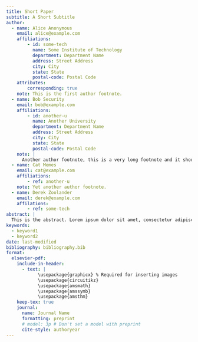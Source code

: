 ```yaml
---
title: Short Paper
subtitle: A Short Subtitle
author:
  - name: Alice Anonymous
    email: alice@example.com
    affiliations: 
        - id: some-tech
          name: Some Institute of Technology
          department: Department Name
          address: Street Address
          city: City
          state: State
          postal-code: Postal Code
    attributes:
        corresponding: true
    note: This is the first author footnote.
  - name: Bob Security
    email: bob@example.com
    affiliations:
        - id: another-u
          name: Another University
          department: Department Name
          address: Street Address
          city: City
          state: State
          postal-code: Postal Code
    note: |
      Another author footnote, this is a very long footnote and it should be a really long footnote. But this footnote is not yet sufficiently long enough to make two lines of footnote text.
  - name: Cat Memes
    email: cat@example.com
    affiliations:
        - ref: another-u
    note: Yet another author footnote.
  - name: Derek Zoolander
    email: derek@example.com
    affilations:
        - ref: some-tech
abstract: |
  This is the abstract. Lorem ipsum dolor sit amet, consectetur adipiscing elit. Vestibulum augue turpis, dictum non malesuada a, volutpat eget velit. Nam placerat turpis purus, eu tristique ex tincidunt et. Mauris sed augue eget turpis ultrices tincidunt. Sed et mi in leo porta egestas. Aliquam non laoreet velit. Nunc quis ex vitae eros aliquet auctor nec ac libero. Duis laoreet sapien eu mi luctus, in bibendum leo molestie. Sed hendrerit diam diam, ac dapibus nisl volutpat vitae. Aliquam bibendum varius libero, eu efficitur justo rutrum at. Sed at tempus elit.
keywords: 
  - keyword1
  - keyword2
date: last-modified
bibliography: bibliography.bib
format:
  elsevier-pdf:
    include-in-header:
      - text: |
            \usepackage{graphicx} % Required for inserting images
            \usepackage{circuitikz}
            \usepackage{amsmath}
            \usepackage{amssymb}
            \usepackage{amsthm}
    keep-tex: true
    journal:
      name: Journal Name
      formatting: preprint
      # model: 3p # Don't set a model with preprint
      cite-style: authoryear
---
```


```{=latex}
\section{Revisão}

A densidade espectral de potência (PSD) da potência de ruído disponível por um resistor de qualquer valor é dado por \cite{steer2019microwave}

\begin{equation}\label{eq:PSD-ANP}
    S_t(f)=kT
\end{equation}

em que $k$ é a constante de Boltzmann e $T$ é a temperatura em kelvin. As unidades SI de \(S_t\) são watts por hertz, mas é mais comumente expresso como dBm por hertz. A potência de ruído disponível em uma largura de banda \(B\) é (em unidades de watts), ou seja,

\begin{equation}\label{eq:ANP}
    P_t(f)=kTB
\end{equation}

A constante de Boltzmann, por sua vez, é dada por

\[
    k=1,381\cdot10^{-23}\;\text{J/K}
\]









A conversão de watt para dBm é realizada utilizando a seguinte expressão

\begin{equation}\label{eq:W-dBm}
    P_{dBm}=10\cdot\log_{10}\left(\frac{P_{W}}{1\;\text{mW}}\right)
\end{equation}




A equação para calcular a potência por meio da tensão rms é dada a seguir 

\begin{equation}\label{eq:P-Vrms}
    P=\frac{V_{\text{rms}}^2}{R}
\end{equation}

Como a tensão de pico \(V_p=V_{rms}\sqrt{2}\), a potência obtida por meio da tensão de pico é dada por

\[
    P=\frac{V_p^2}{2R}
\]

E, para a tensão de pico-a-pico, $V_{pp}$, calcula-se a potência pela equação

\[
    P=\frac{V_{pp}^2}{8R}
\]





















\section{Pré-lab}

Como é apresentado pela Eq.~\ref{eq:PSD-ANP}, a PSD da potência de ruído disponível para um resistor de $50\;\Omega$ à temperatura de $4,5\;\text{K}$ independe do valor de $R$ e é obtido por

\[
    \begin{split}
        S_t(f)&=1,381\cdot10^{-23}\cdot4,5\implies\\
        &=62,145\cdot10^{-24}=-192,1\;\text{dBm/Hz}
    \end{split}
\]

Agora, se a intenção é obter o densidade espectral da tensão de ruído do resistor $R$ à temperatura $Y$, a equação a ser utilizada é \cite{steer2019microwave}

\[
    S_{vn}(f)=\frac{v_n^2}{B}=4kTR
\]

e a tensão média quadrática, $v_n^2$, é dada por

\[
    v_n^2=4kTRB
\]

Aplicando os valores, 

\[
    S_{vn}(f)=4\cdot1,381\cdot10^{-23}\cdot4,5\cdot50\approx-398,11\;\text{dbV}^2/\text{Hz}
\]

se for levada em consideração uma largura de banda $B=1\;\text{Hz}$, a tensão média quadrática é dada por

\[
    v_n^2\approx-400\;\text{dbV}^2
\]





Segundo \cite{goldsmith2020wireless}, a relação sinal-ruído (SNR) é definida como a potência do sinal transmitido após a propagação por um meio dividida pela potência do ruído adicionada por esse meio.















Uma potência de $-154\;\text{dBm}$ pode ser convertida para watts utilizando uma variação da Eq.~\ref{eq:W-dBm}

\[
    \begin{split}
        P&=10\cdot\log_{10}\left(\frac{P_{W}}{1\;\text{mW}}\right)\implies\\
        P_W&=1\cdot10^{-3}\cdot e^{P/10}
    \end{split}
\]

Substituindo o valor de $P=-154\;\text{dBm}$, obtém-se

\[
    \begin{split}
        P_W&=1\cdot10^{-3}\cdot e^{-154/10}\implies\\
        &=205,1\cdot10^{-12}\;\text{W}=205,1\;\text{pW}
    \end{split}
\]

Se um resistor de $50\;\Omega$ dissipar uma potência de $-165\;\text{dBm}=$, a tensão rms será calculada utilizando a equação \ref{eq:P-Vrms}, isto é

\[
    \begin{split}
        68,26\;\cdot10^{-12}&=\frac{V_{\text{rms}}^2}{50}\implies\\
        V_{\text{rms}}&=\sqrt{68,26\;\cdot10^{-12}\cdot50}\implies\\
        &=58,42\;\mu\text{V}
    \end{split}
\]
















\section{Exercício resolvido}

A Fig.~\ref{fig:solved-original-circuit} apresenta o circuito no qual se deseja determinar a figura de ruído \(\text{NF}\).

\begin{figure}
    \centering
    \includegraphics[width=0.5\linewidth]{../images/solved-original-circuit.png}
    \caption{Circuito original}
    \label{fig:solved-original-circuit}
\end{figure}

Para analisar o circuito, é realizada a conexão de uma fonte de sinal com tensão pico-a-pico $v_s$, em série com uma resistência $R_s$ ao circuito. O circuito resultante pode ser verificado na Fig.~\ref{fig:circuit-source-resolved}.

\begin{figure}
    \centering
    \includegraphics[width=0.75\linewidth]{../images/circuit-source-resolved.png}
    \caption{Circuito com fonte de sinal}
    \label{fig:circuit-source-resolved}
\end{figure}

Relembra-se, agora, que a definição de \(\text{NF}\) é

\[
    \text{NF}=\frac{\text{SNR}_i}{\text{SNR}_o}
\]

Seguindo a definição de \(\text{SNR}\), tem-se que

\[
    \text{NF}=\frac{S_i/N_i}{S_o/N_o}
\]

Em que $S_i$ é a potência do sinal de entrada, calculada por

\[
    S_i=\frac{v_s^2}{8R_s}
\]

$N_i$ é a potência de ruído disponível de entrada, dada por

\[
    N_i=kT_B
\]

$S_o$ é a potência do sinal de saída, obtida pela equação

\[
    S_o=\frac{V_{TH}^2}{8R_{TH}}
\]

Em que $V_{TH}$ é a tensão de Thévenin (pico-a-pico) e a resistência de Thévenin do ponto de vista da saída do circuito.

Finalmente, $N_o$ é a potência do ruído de saída.

\[
    N_o=\frac{v_n^2}{4R_{TH}}
\]

em que $v_n$ é a tensão total do ruído do ponto de vista da saída do circuito.

Dado que tanto o resistor do circuito analisado, $R$, quanto a resistência da fonte, $R_s$, são passíveis de ruído e que ambos estão a uma temperatura $T$, o circuito pode ser reapresentado conforme a Fig.~\ref{fig:opened-circuit-resolved}

\begin{figure}
    \centering
    \includegraphics[width=0.75\linewidth]{../images/opened-circuit-resolved.png}
    \caption{Circuito com fontes de ruído}
    \label{fig:opened-circuit-resolved}
\end{figure}

em que $v_{ns}$ é a tensão do ruído devido à resistência da fonte e $v_{nr}$ é a tensão do ruído devido à resistência do circuito analisado.

Para o cálculo da figura de ruído, $NF$, as potências de entrada de sinal e do ruído já estão bem definidas. Entretanto, as potências de saída do sinal e do ruído precisam ser obtidas.

Para obter a potência de saída de sinal do circuito, deve-se anular as fontes de ruído e obter o equivalente Thévenin do circuito. O circuito a ser com as fontes de ruído anuladas pode ser visualizado na Fig.~\ref{fig:thevenin-circuit-resolved}.

\begin{figure}
    \centering
    \includegraphics[width=0.75\linewidth]{../images/thevenin-circuit-resolved.png}
    \caption{Circuito sem fontes de ruído}
    \label{fig:thevenin-circuit-resolved}
\end{figure}

Por meio dessa análise, é possível determinar que \(R_{TH}=R_s+R\) e que a \(V_{TH}=V_s\). A seguir, anulam-se as fontes de sinal e deseja-se determinar a tensão total do ruído, $v_n$.

Duas fontes de tensão $v_{n1}$ e $v_{n2}$ quando conectadas, podem ser substituídas por uma única fonte $v_n$, em que

\[
    v_n^2=v_{n1}^2+v_{n2}^2+2Cv_{n1}v_{n2}
\]

onde $C$ é o coeficiente de correlação das duas fontes. Como as duas fontes tratam do ruído de um resistor, $C=0$, resultando em

\[
    v_n^2=v_{n1}^2+v_{n2}^2
\]

Fazendo $v_{n1}=v_{ns}$ e $v_{n2}=v_{nr}$, a equação da tensão total do ruído do circuito é dada por

\[
    v_n^2=v_{ns}^2+v_{nr}^2
\]

Com essas informações, já é possível obter a potência de sinal para a saída

\[
    S_o=\frac{V_s^2}{8(R_s+R)}
\]

enquanto que a potência de ruído para a saída é dada por

\[
    N_o=\frac{v_{ns}^2+v_{nr}^2}{4(R_s+R)}
\]

Dessa forma, SNR de entrada resulta em 

\[
    \text{SNR}_i=\frac{V_s^2}{8R_skT_0B}
\]

e o SNR de saída resulta

\[
\begin{split}
    \text{SNR}_o&=\frac{V_{TH}^2}{8R_{TH}}\cdot\frac{4R_{TH}}{v_n^2}\implies\\
    &=\frac{V_{s}^2}{2(v_{ns}^2+v_{nr}^2)}
\end{split}
\]

Calcula-se, agora, o fator de ruído, $F$

\[
\begin{split}
    F&=\frac{\text{SNR}_i}{\text{SNR}_o}\implies\\
    &=\frac{V_s^2}{8R_skT_0B}\cdot\frac{2(v_{ns}^2+v_{nr}^2)}{V_{s}^2}\implies\\
    &=\frac{v_{ns}^2+v_{nr}^2}{4R_skT_0B}
\end{split}
\]

Substituindo a definição da densidade espectral da tensão de ruído de um resistor $R$ a uma temperatura $T$ para uma largura de banda $B$,

\[
    \begin{split}
        F&=\frac{4kTBR_s+4kTBR}{4R_skT_0B}\implies\\
        &=1+\frac{T}{T_0}\frac{R}{R_s}
    \end{split}
\]

E, finalmente, define-se a figura de ruído como

\begin{equation}\label{eq:resolved-result}
    \text{NF}=10\log\left(1+\frac{T}{T_0}\frac{R}{R_s}\right)
\end{equation}

\section{Atividade 1}

Considerando que o resistor \(R_1\) opera na temperatura \(T=16,85^\circ\text{C}=290\;\text{K}\), e o resistor \(R_2\) está em \(T_{0K}=-273,15^\circ\text{C}=0\;\text{K}\), pode-se considerar dois resistores ruidosos. Substituindo o modelo de resistor ruidoso, é possível obter o circuito equivalente apresentado na Fig.~\ref{fig:part1-circ-equivalent}.

\begin{figure}
    \centering
    \includegraphics[width=0.75\linewidth]{../images/part1-circ-equivalent.png}
    \caption{Circuito com modelos de ruído}
    \label{fig:part1-circ-equivalent}
\end{figure}

Como \(v_n^2=4kTBR\), tem-se que

\[
    v_{n2}^2=4kT_{0K}BR_1=0
\]

Assim, a fonte de tensão $v_{n2}$ pode ser anulada do circuito, resultando na representação apresentada em \ref{fig:equiv-circuit-part1}

\begin{figure}
    \centering
    \includegraphics[width=0.75\linewidth]{../images/equiv-circuit-part1.png}
    \caption{Circuito equivalente com fonte de ruído}
    \label{fig:equiv-circuit-part1}
\end{figure}

Dessa forma, a tensão $V_o=v_{\text{out}}$ é dada por

\[
    V_o=v_{n1}\frac{R_2}{R_1+R_2}
\]

substituindo \(v_{n1}=4kTBR_1\),

\begin{equation}\label{eq:vout-parti}
    V_o=\sqrt{4kTBR_1}\cdot\frac{R_2}{R_1+R_2}
\end{equation}

Assumindo que o cálculo deva ser feito para uma largura de banda, $B=1\;\text{Hz}$, e substituindo os valores,

\[
    \begin{split}
        V_o&=\sqrt{4\cdot1,381\cdot10^{-23}\cdot290\cdot1\cdot50}\cdot\frac{50}{50+50}\implies\\
        &\approx447,34\;\text{pV}
    \end{split}
\]

Por meio da simulação, é possível perceber que o valor foi basicamente o mesmo. O circuito e o resultado da simulação é apresentado na Fig.~\ref{fig:part1i-simulation}.

\begin{figure}
    \centering
    \includegraphics[width=0.5\linewidth]{../images/part1i-simulation.png}
    \caption{Simulação de resistor ruidoso a \(290\;\text{K}\)}
    \label{fig:part1i-simulation}
\end{figure}

A seguir, são realizados os mesmos cálculos, entretanto, para a temperatura \(T=19,3^\circ\text{C}=292,45\;\text{K}\), conforme é  apresentado na \ref{fig:temp-room}. A medição de temperatura foi obtida por meio de um aplicativo de celular.

\begin{figure}
    \centering
    \includegraphics[width=0.25\linewidth]{../images/temp-room.png}
    \caption{Temperatura atual no ambiente}
    \label{fig:temp-room}
\end{figure}

Com substituindo a temperatura na Eq.~\ref{eq:vout-parti}, obtém-se

\[
    \begin{split}
        V_o&=\sqrt{4\cdot1,381\cdot10^{-23}\cdot292,45\cdot1\cdot50}\cdot\frac{50}{50+50}\implies\\
        &\approx449,32\;\text{pV}
    \end{split}
\]

Esse valor pode ser verificado também na simulação, apresentada na Fig.~\ref{fig:simul-partii}.

\begin{figure}
    \centering
    \includegraphics[width=0.5\linewidth]{../images/simul-partii.png}
    \caption{Simulação de resistor ruidoso a \(19,3^\circ\text{C}\)}
    \label{fig:simul-partii}
\end{figure}

Como já foi apresentado na a densidade espectral de potência (PSD) de ruído disponível é calculada por

\[
    S_t(f)=kT
\]

Sendo assim, a PSD de ruído disponível para $T=290\;\text{K}$ é \(S_t=4\cdot10^{-21}\;\text{J}\). Enquanto que para $T=292,45\;\text{K}$, a PSD de ruído disponível será \(S_t\approx-173,94\;\text{dBm/Hz}\).

A potência de ruído disponível para a condição de temperatura ambiente (290 K), para uma banda de 10 MHz é dada por

\[
    \begin{split}
        P_t(f)&=kTB\implies\\
        &=-103,98\;\text{dBm}
    \end{split}
\]

Para a temperatura $T=292,45\;\text{K}$, a potência de ruído disponível é

\[
    P_t(f)=-103,94\;\text{dBm}
\]

Comparando com os resultados obtidos experimentalmente, a Fig.~\ref{fig:results-ambient-temp} apresenta os resultados para o caso da temperatura ambiente e a Fig.~\ref{fig:results-19temp} apresenta para a temperatura de $19,3^\circ\text{C}$.

\begin{figure}
    \centering
    \includegraphics[width=0.5\linewidth]{../images/results-ambient-temp.png}
    \caption{Resultados para temperatura ambiente}
    \label{fig:results-ambient-temp}
\end{figure}

\begin{figure}
    \centering
    \includegraphics[width=0.5\linewidth]{../images/results-19temp.png}
    \caption{Resultados para temperatura ambiente igual a $19,3^\circ\text{C}$}
    \label{fig:results-19temp}
\end{figure}

Para a temperatura de $T=4,5\;\text{K}=-268,65^\circ\text{C}$ e considerando $R_1=2\cdot R_2$, os resultados são apresentados para a simulação, na Fig.~\ref{fig:resultpart1}.

\begin{figure}
    \centering
    \includegraphics[width=0.75\linewidth]{../images/resultpart1.png}
    \caption{Resultados para $T=4,5\;\text{K}$ e $R_1=2\cdot R_2$}
    \label{fig:resultpart1}
\end{figure}

A densidade espectral de potência de ruído disponível é dada por

\[
    \begin{split}
        S_t&=kT\implies\\
        &=1,38\cdot10^{-23}\cdot4,5\implies\\
        &=-192,07\;\text{dBm/Hz}
    \end{split}
\]

A potência de ruído disponível é

\[
    P_t=1,38\cdot10^{-23}\cdot4,5\cdot1=-192,07\;\text{dBm}
\]

Para analisar a tensão obtida em \(v_o\), visualiza-se o circuito como o que é apresentado na Fig.~\ref{fig:circt-equiv-2fontes}.

\begin{figure}
    \centering
    \includegraphics[width=0.5\linewidth]{../images/circt-equiv-2fontes.png}
    \caption{Circuito com duas fontes de ruído}
    \label{fig:circt-equiv-2fontes}
\end{figure}

A análise desse circuito será realizada utilizando o princípio da superposição, ou seja, somando as contribuições de cada fonte, individualmente, dessa forma,

\[
    v_o^2=v_{o1}^2+v_{o2}^2
\]

Inicialmente, é realizado um curto-circuito na fonte $v_{n2}$, conforme exibido na Fig.~\ref{fig:curt-font2}. Assim, obtém-se a seguinte equação

\begin{equation}\label{eq:noise-source1}
    v_{o1}=v_{n1}\frac{R_2}{R_1+R_2}
\end{equation}

\begin{figure}
    \centering
    \includegraphics[width=0.5\linewidth]{../images/curt-font2.png}
    \caption{Curto na fonte $v_{n2}$}
    \label{fig:curt-font2}
\end{figure}

Semelhantemente para $v_{n2}$, o curto é realizado em $v_{n1}$, como é exibido na Fig.~\ref{fig:curto-font1}. Assim, obtém-se

\begin{equation}\label{eq:noise-source2}
    v_{o2}=v_{n2}\frac{R_1}{R_1+R_2}
\end{equation}

\begin{figure}
    \centering
    \includegraphics[width=0.5\linewidth]{../images/curto-font1.png}
    \caption{Curto na fonte $v_{n1}$}
    \label{fig:curto-font1}
\end{figure}

Já é sabido que \(R_1=2R_2\). Assim, é realizada uma substituição nas equações \ref{eq:noise-source1} e \ref{eq:noise-source2}, resultando em

\begin{equation}\label{eq:vo1-def}
    \begin{split}
        v_{o1}&=v_{n1}\frac{R_2}{2R_2+R_2}\implies\\
        &=v_{n1}\frac{1}{3}
    \end{split}
\end{equation}

e

\begin{equation}\label{eq:vo2-def}
    \begin{split}
        v_{o2}&=v_{n2}\frac{2R_2}{2R_2+R_2}\implies\\
        &=v_{n2}\frac{2}{3}
    \end{split}
\end{equation}

respectivamente. Além disso, sabe-se das relações \(v_{n1}^2=4kTBR_1=4kTB2R_2=8kTBR_2\) e \(v_{n2}^2=4kTBR_2\). Substituindo nas equações Eq.~\ref{eq:vo1-def} e Eq.~\ref{eq:vo2-def}, obtém-se

\[
    \begin{split}
        v_{o1}^2&=8kTBR_2\left(\frac{1}{3}\right)^2\implies\\
        &=kTBR_2\frac{8}{9}
    \end{split}
\]

e

\[
    \begin{split}
        v_{o2}^2&=4kTBR_2\left(\frac{2}{3}\right)^2\implies\\
        &=kTBR_2\frac{16}{9}
    \end{split}
\]

respectivamente. As equações acima resultam em

\[
    \begin{split}
        v_o^2&=kTBR_2\frac{8}{9}+kTBR_2\frac{16}{9}\implies\\
        &=kTBR_2\frac{8}{3}\implies\\
        v_o&=\sqrt{\frac{8}{3}kTBR_2}
    \end{split}
\]

Aplicando os valores,

\[
    \begin{split}
        v_o&=\sqrt{\frac{8}{3}1,38\cdot10^{-23}\cdot4,5\cdot1\cdot50}\implies\\
        &=91,02\;\text{pV}
    \end{split}
\]


\section{Atividade 2}

Na Fig.~\ref{fig:power-input-norton2} é apresentado o modelo utilizado para realizar a medição da potência disponível de sinal na entrada e a corrente de curto-circuito de Norton.

\begin{figure}
    \centering
    \includegraphics[width=0.5\linewidth]{../images/power-input-norton2.png}
    \caption{Medição da corrente de curto-circuito e potência de entrada}
    \label{fig:power-input-norton2}
\end{figure}

A Fig.~\ref{fig:norton-admittance2} exibe o modelo utilizado para o cálculo da admitância de Norton, bem como o cálculo de todos os valores até a obtenção da figura de ruído, \(NF\).

\begin{figure}
    \centering
    \includegraphics[width=0.5\linewidth]{../images/norton-admittance2.png}
    \caption{Cálculo da admitância de Norton}
    \label{fig:norton-admittance2}
\end{figure}

O modelo apresentado nesta seção será utilizado na atividade terceira parte dessa atividade.

\section{Atividade 3}

Para a primeira parte desta última seção, é possível utilizar os resultados obtidos no exercício resolvido, isto é, a Eq.~\ref{eq:resolved-result}. Aplicando os valores informados pelo problema, ou seja, \(R_s=50\;\Omega\) e \(T=30^\circ\;\text{C}=303,15\;\text{K}\), obtém-se

\[
    \begin{split}
        F&=1+\frac{303,15}{290}\cdot\frac{50}{50}\implies\\
        &=2,05
    \end{split}
\]

Assim, a figura de ruído é dado por

\[
    \text{NF}=3,11\;\text{dB}
\]

Utilizando o modelo apresentado na seção anterior, os resultados são apresentados na seguinte Tab.~\ref{tab:results-part1-ex3}

\begin{table}[h!]
\centering
\begin{tabular}{|c|c|c|c|c|c|c|}
\hline
$S_i$ (mW) & $S_o$ (mW) & $G$ & $N_i$ (dBm) & $N_o$ (dBm) & $F$ & $NF$ (dB) \\ \hline
2,5 & 1,25 & 0,5 & $-203,98$ & $-203,88$ & 2.05 & 3.11 \\ \hline
\end{tabular}
\caption{Resultados de simulação para $R=50\;\Omega$ série}
\label{tab:results-part1-ex3}
\end{table}

A Fig.~\ref{fig:paralel-original} apresenta o circuito original.

\begin{figure}
    \centering
    \includegraphics[width=0.5\linewidth]{../images/paralel-original.png}
    \caption{Circuito original do resistor em paralelo}
    \label{fig:paralel-original}
\end{figure}

Para resolver o problema do resistor \(R_p=100\;\Omega\) em paralelo, necessita-se adicionar uma fonte para alimentar e analisar o circuito. Para esse problema, faz muito sentido incluir uma fonte de corrente com um resistor \(R_s\) em paralelo. Na Fig.~\ref{fig:circuit-feed-paralel} pode-se verificar o circuito após a inclusão dessa fonte.

\begin{figure}
    \centering
    \includegraphics[width=0.5\linewidth]{../images/circuit-feed-paralel.png}
    \caption{Circuito alimentado por fonte e resistor em paralelo}
    \label{fig:circuit-feed-paralel}
\end{figure}

Como já foi discutido anteriormente, os resistores são modelados como fontes de ruído e resistências, uma vez que estão a uma temperatura em que a passível de geração de ruído. A Fig.~\ref{fig:circuit-parallel-noisy-sources} apresenta a substituição dos resistores pelo par fonte de corrente com resistores sem ruído em paralelo.

\begin{figure}
    \centering
    \includegraphics[width=0.5\linewidth]{../images/circuit-parallel-noisy-sources.png}
    \caption{Circuito com fontes de ruído}
    \label{fig:circuit-parallel-noisy-sources}
\end{figure}

Por meio da Fig.~\ref{fig:circuit-parallel-noisy-sources}, é possível verificar que foi evidenciado a resistência de Norton, \(R_N\). Essa resistência é a mesma de Thévenin e o processo de obtenção é apresentado abaixo

\[
\begin{split}
    R_N&=\frac{R_sR_p}{R_s+R_p}\implies\\
    Y_N&=\frac{R_s+R_p}{R_sR_p}
\end{split}
\]

Enquanto isso, a corrente de Norton, \(I_N\) é obtida anulando as fontes de ruído, ou seja, \(I_N=I_s\).

E a fonte de corrente de ruído, $i_n$ é dada por

\[
    i_n^2=i_{ns}^2+i_{np}^2
\]

sendo $i_n^2$ a corrente média quadrática da corrente de ruído.

Além disso, é necessário que seja conhecida o espectro de corrente de ruído de um resistor $R$ a uma temperatura $T$. Essa expressão deriva da seguinte expressão \cite{steer2019microwave}

\[
    \begin{split}
        S_{vn}(f)&=R^2S_{in}(f)\implies\\
        S_{vn}(f)&=\frac{v_n^2}{B}=4kTR=R^2S_{in}(f)\implies\\
        v_n^2&=4kTBR=BR^2S_{in}(f)\implies\\
        v_n^2&=4kTBR=BR^2\frac{i_n^2}{B}\implies\\
        v_n^2&=4kTBR=R^2i_n^2
    \end{split}
\]

Resultando em

\begin{equation}\label{eq:noise-spectral-density-current}
    i_n^2=\frac{4kTB}{R}
\end{equation}

Com esses parâmetros, é possível calcular as potências de entrada e saída, para o sinal e o ruído.

Para a potência de sinal disponível na entrada, obtém-se a seguinte relação

\[
    S_i=\frac{I_s^2R_s}{8}
\]

Para a potência do ruído de entrada,

\[
    N_i=kT_0B
\]

Para a potência no sinal de saída,

\[
    S_o=\frac{I_N^2}{8Y_N}=\frac{I_s^2}{8}\frac{R_sR_p}{R_s+R_p}
\]

E, finalmente, a potência do ruído de saída,

\begin{equation}\label{eq:power-noise-output}
    N_o=\frac{I_{ns}^2+I_{np}^2}{4}\frac{R_sR_p}{R_s+R_p}
\end{equation}

Pela Eq.~\ref{eq:noise-spectral-density-current}, tem-se que a densidade espectral da corrente de ruído do resistor $R_s$ é

\begin{equation}\label{eq:current-PSD-Rs}
    I_{ns}^2=\frac{4kTB}{R_s}
\end{equation}

E, para o resistor $R_p$

\begin{equation}\label{eq:current-PSD-Rp}
    I_{np}^2=\frac{4kTB}{R_p}
\end{equation}

Substituindo \ref{eq:current-PSD-Rs} e \ref{eq:current-PSD-Rp} em \ref{eq:power-noise-output}, obtém-se

\[
    N_o=kTB
\]

O cálculo da SNR de entrada, $\text{SNR}_i$ é apresentado a seguir

\[
\begin{split}
    \text{SNR}_i&=\frac{S_i}{N_i}=\frac{I_s^2R_s}{8}\frac{1}{kT_0B}
\end{split}
\]

O SNR de saída, por sua vez, é apresentado abaixo

\[
    \text{SNR}_o=\frac{S_o}{N_o}=\frac{I_s^2}{8}\frac{R_sR_p}{R_s+R_p}\frac{1}{kTB}
\]

Assim, o fator de ruído, \(F\) é dado por

\[
    \begin{split}
        F&=\frac{\text{SNR}_i}{\text{SNR}_o}\implies\\
        &=\frac{I_s^2R_s}{8kT_0B}\frac{8(R_s+R_p)kTB}{I_s^2R_sR_p}\implies\\
        &=\frac{(R_s+R_p)T}{T_0R_p}
    \end{split}
\]

Assim, a figura de ruído é dada por

\[
    \text{NF}=10\log\left[\frac{(R_s+R_p)T}{T_0R_p}\right]
\]

Aplicando os valores impostos pelo problema, ou seja, \(R_p=100\;\Omega\) e \(T=^\circ\text{C}\),

\[
    \begin{split}
        F&=\frac{(50+100)300,15}{100\cdot290}\implies\\
        &=1,55
    \end{split}
\]

Consequentemente, obtém-se uma figura de ruído de

\[
    \text{NF}=1,91\;\text{dB}
\]

Os resultados experimentais são apresentados na \ref{tab:results-part2-ex3}

\begin{table}[h!]
\centering
\begin{tabular}{|c|c|c|c|c|c|c|}
\hline
$S_i$ (mW) & $S_o$ (mW) & $G$ & $N_i$ (dBm) & $N_o$ (dBm) & $F$ & $NF$ (dB) \\ \hline
2,5 & 1,25 & 0,667 & $-203,98$ & $-203,92$ & 1,52 & 1,81 \\ \hline
\end{tabular}
\caption{Resultados de simulação para $R=100\;\Omega$ paralelo}
\label{tab:results-part2-ex3}
\end{table}

\section{Discussão}

\subsection{Figura de ruído de um atenuador}

O Ex. 4.3 de \cite{steer2019microwave} apresenta o entendimento de um atenuador de 20 dB em um sistema de 20 $\Omega$. O desenvolvimento apresentado pelo autor pode ser estendido para um atenuador de \(L\;\text{dB}\) para um sistema de uma impedância qualquer. As premissas para que o sistema tenha um comportamento semelhante ao que foi analisado, sem a perda de generalidade é que o sistema esteja operando de forma que as impedâncias estejam casadas, levando à máxima transferência de potência. Além disso, o autor assume que o atenuador tem mesma impedância de entrada e saída. Dessa forma, o ruído oriundo da fonte é um ruído térmico gerado pela impedância e, por hipótese, é o mesmo ruído entregue à carga. Assim, pode-se estabelecer que

\[
    N_o=N_i
\]

O sinal, por sua vez, é atenuado por um \(L\;\text{dB}\), então

\[
    S_i-S_o=L\;\text{dB}
\]

e a figura de ruído é dada por

\[
\begin{split}
    \text{NF}&=S_i+N_o-N_i-S_o\implies\\
    &=S_i+N_i-N_i-S_o=S_i-S_o\implies\\
    &=L\;\text{dB}
\end{split}
\]

\begin{flushright}
    \qedsymbol
\end{flushright}

em que $N_i$, $N_o$, $S_i$ e $S_o$ estão expressos em dBm.

Baseado nos resultados apresentados anteriormente, pode-se concluir que os elementos conectados na entrada dos dispositivos degradam o sinal de entrada, aumentando o o nível da figura de ruído e podendo degradar a sensibilidade do dispositivo. Dessa forma, os dispositivos na entrada do circuito devem ser selecionados de forma a diminuir a atenuação, diminuindo, assim, a figura de ruído. Além disso, especificamente falando em relação aos filtros, estes devem ser selecionados mantendo um compromisso entre uma filtragem adequada e uma atenuação máxima estabelecida na banda-passante, permitindo que o sistema opere adequadamente. Além disso, os dispositivos devem ser adequados à impedância do dispositivo, para que a máxima potência seja transferida à carga.

\subsection{Aprendizado}

Este não é a primeira vez que eu ouço falar sobre amplificadores de baixo ruído (LNAs) e esse termo sempre soou muito natural para mim. Entretanto, foi a partir deste estudo que eu pude perceber que, por mais que eu soubesse do que se trata um LNA, não detinha nem o conhecimento do seu fundamento, ou seja, a definição de ruído e formas de medi-lo. Finalizo esta atividade com o sentimento de dever cumprido, de ter conseguido entender o básico de como o ruído é modelado em um circuito.

Para finalizar esta atividade, a minha maior dificuldade foi a gerência do tempo para finalizá-la. Tenho um péssimo hábito de tentar entender tudo ao máximo antes de "pôr a mão na massa". Porém, para que esta entrega fosse possível, por conta do pouco tempo que disponho, tive que deixar a leitura das bibliografias em segundo plano (já voltei a lê-las) e me concentrar totalmente na finalização da atividade. Em relação a isso, acredito que tive grande sucesso, culminando em uma nova abordagem de estudo. Digo isto, pois hoje me sinto muito mais confiante em ler a bibliografia sugerida, percebendo que estou entendendo os termos com mais facilidade, uma vez que tive que me esforçar bastante para conseguir fazê-la.

A seguir, pretendo preencher as lacunas do meu conhecimento, pois durante o desenvolvimento deste trabalho, uma ou outra dúvida vieram a tona e certamente essas serão sanadas por meio do estudo do livro texto do curso.
```